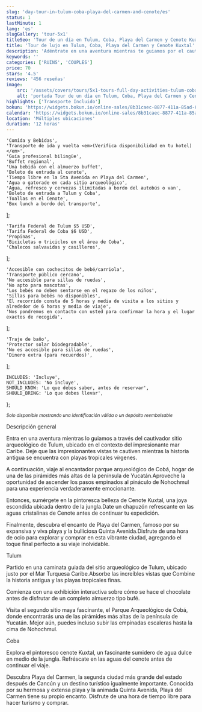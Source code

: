 ```yaml
---
slug: 'day-tour-in-tulum-coba-playa-del-carmen-and-cenote/es'
status: 1
lastMinute: 1
lang: 'es'
slugGallery: 'tour-5x1'
titleSeo: 'Tour de un día en Tulum, Coba, Playa del Carmen y Cenote Kuxtal'
title: 'Tour de lujo en Tulum, Coba, Playa del Carmen y Cenote Kuxtal'
description: 'Adéntrate en una aventura mientras te guiamos por el cautivador Sitio Arqueológico de Tulum, enmarcado por el impresionante Mar Caribe.'
keywords: ''
categories: ['RUINS', 'COUPLES']
price: 70
stars: '4.5'
reviews: '456 reseñas'
image:
    src: '/assets/covers/tours/5x1-tours-full-day-activities-tulum-coba-cenotes-playa-del-carmen-and-mayan-community.webp'
    alt: 'portada Tour de un día en Tulum, Coba, Playa del Carmen y Cenote Kuxtal'
highlights: ['Transporte Incluido']
bokun: 'https://widgets.bokun.io/online-sales/8b31caec-8877-411a-85ad-682828170619/experience/796135?partialView=1'
calendar: 'https://widgets.bokun.io/online-sales/8b31caec-8877-411a-85ad-682828170619/experience-calendar/796135'
location: 'Múltiples ubicaciones'
duration: '12 horas'
---
```



    'Comida y Bebidas',
    'Transporte de ida y vuelta <em>(Verifica disponibilidad en tu hotel)</em>',
    'Guía profesional bilingüe',
    'Buffet regional',
    'Una bebida con el almuerzo buffet',
    'Boleto de entrada al cenote',
    'Tiempo libre en la 5ta Avenida en Playa del Carmen',
    'Agua o gatorade en cada sitio arqueológico',
    'Agua, refresco y cervezas ilimitadas a bordo del autobús o van',
    'Boleto de entrada a Tulum y Coba',
    'Toallas en el Cenote',
    'Box lunch a bordo del transporte',
];

    'Tarifa Federal de Tulum $5 USD',
    'Tarifa Federal de Coba $6 USD',
    'Propinas',
    'Bicicletas o triciclos en el área de Coba',
    'Chalecos salvavidas y casilleros',
];

    'Accesible con cochecitos de bebé/carriola',
    'Transporte público cercano',
    'No accesible para sillas de ruedas',
    'No apto para mascotas',
    'Los bebés no deben sentarse en el regazo de los niños',
    'Sillas para bebés no disponibles',
    'El recorrido consta de 5 horas y media de visita a los sitios y alrededor de 6 horas y media de viaje',
    'Nos pondremos en contacto con usted para confirmar la hora y el lugar exactos de recogida',
];

    'Traje de baño',
    'Protector solar biodegradable',
    'No es accesible para sillas de ruedas',
    'Dinero extra (para recuerdos)',
];

    INCLUDES: 'Incluye',
    NOT_INCLUDES: 'No incluye',
    SHOULD_KNOW: 'Lo que debes saber, antes de reservar',
    SHOULD_BRING: 'Lo que debes llevar',
};

<Inclusions includes={includes} notIncludes={notIncludes} i18n={i18n} />

<TagP><em><small>Solo disponible mostrando una identificación válida o un depósito reembolsable</small></em></TagP>

<TagH2>Descripción general</TagH2>

<TagP>Entra en una aventura mientras lo guiamos a través del cautivador sitio arqueológico de Tulum, ubicado en el contexto del impresionante mar Caribe. Deje que las impresionantes vistas te cautiven mientras la historia antigua se encuentra con playas tropicales vírgenes. </TagP>

<TagP>A continuación, viaje al encantador parque arqueológico de Cobá, hogar de una de las pirámides más altas de la península de Yucatán.Aproveche la oportunidad de ascender los pasos empinados al pináculo de Nohochmul para una experiencia verdaderamente emocionante.  </TagP>

<TagP>Entonces, sumérgete en la pintoresca belleza de Cenote Kuxtal, una joya escondida ubicada dentro de la jungla.Date un chapuzón refrescante en las aguas cristalinas de Cenote antes de continuar tu expedición.  </TagP>

<TagP>Finalmente, descubra el encanto de Playa del Carmen, famoso por su expansiva y viva playa y la bulliciosa Quinta Avenida.Disfrute de una hora de ocio para explorar y comprar en esta vibrante ciudad, agregando el toque final perfecto a su viaje inolvidable.  </TagP>

<TagH3>Tulum</TagH3>

<TagP>Partido en una caminata guiada del sitio arqueológico de Tulum, ubicado justo por el Mar Turquesa Caribe.Absorbe las increíbles vistas que Combine la historia antigua y las playas tropicales finas. </TagP>

<TagP>Comienza con una exhibición interactiva sobre cómo se hace el chocolate antes de disfrutar de un completo almuerzo tipo bufé. </TagP>

<TagP>Visita el segundo sitio maya fascinante, el Parque Arqueológico de Cobá, donde encontrarás una de las pirámides más altas de la península de Yucatán. Mejor aún, puedes incluso subir las empinadas escaleras hasta la cima de Nohochmul. </TagP>

<MapFrame 
    client:visible 
    url="https://www.google.com/maps/embed?pb=!1m18!1m12!1m3!1d59919.594724254224!2d-87.50526105076018!3d20.17678011959846!2m3!1f0!2f0!3f0!3m2!1i1024!2i768!4f13.1!3m3!1m2!1s0x8f4fd17d16293265%3A0xff68d6fca492c963!2sTulum!5e0!3m2!1ses-419!2smx!4v1707495145078!5m2!1ses-419!2smx" 
    titleAct={frontmatter.title} 
    textMap="Ver ubicación tulum"  
/>

<TagH3>Coba </TagH3>

<TagP>Explora el pintoresco cenote Kuxtal, un fascinante sumidero de agua dulce en medio de la jungla. Refréscate en las aguas del cenote antes de continuar el viaje. </TagP>

<TagP>Descubra Playa del Carmen, la segunda ciudad más grande del estado después de Cancún y un destino turístico igualmente importante. Conocida por su hermosa y extensa playa y la animada Quinta Avenida, Playa del Carmen tiene su propio encanto. Disfrute de una hora de tiempo libre para hacer turismo y comprar. </TagP>

<MapFrame 
    client:visible 
    url="https://www.google.com/maps/embed?pb=!1m18!1m12!1m3!1d84586.85552600917!2d-87.75915436078543!3d20.455078903203194!2m3!1f0!2f0!3f0!3m2!1i1024!2i768!4f13.1!3m3!1m2!1s0x8f51cf9c7470c5b1%3A0x8ba38532e7aaf6e1!2sCoba%20archaeological%20site%2C%2077793%20Q.R.!5e0!3m2!1ses-419!2smx!4v1707495585035!5m2!1ses-419!2smx" 
    titleAct={frontmatter.title} 
    textMap="Ver ubicación Coba"  
/>